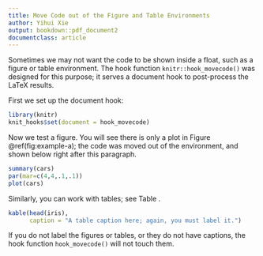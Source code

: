 ```yaml
---
title: Move Code out of the Figure and Table Environments
author: Yihui Xie
output: bookdown::pdf_document2
documentclass: article
---
```


Sometimes we may not want the code to be shown inside a float, such as a figure or table environment. The hook function `knitr::hook_movecode()` was designed for this purpose; it serves a document hook to post-process the LaTeX results.

First we set up the document hook:

```r
library(knitr)
knit_hooks$set(document = hook_movecode)
```

Now we test a figure. You will see there is only a plot in Figure \@ref(fig:example-a); the code was moved out of the environment, and shown
below right after this paragraph.

```r
summary(cars)
par(mar=c(4,4,.1,.1))
plot(cars)
```

Similarly, you can work with tables; see Table \ref{tab:example-b}.

```r
kable(head(iris),
      caption = "A table caption here; again, you must label it.")
```

If you do not label the figures or tables, or they do not have captions, the hook function `hook_movecode()` will not touch them.


